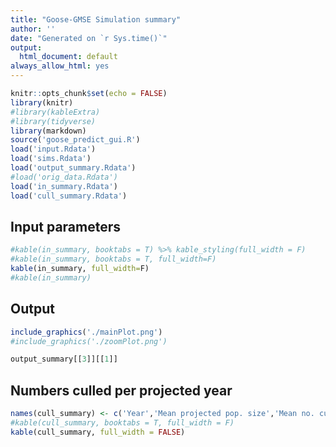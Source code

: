 ```yaml
---
title: "Goose-GMSE Simulation summary"
author: ''
date: "Generated on `r Sys.time()`"
output:
  html_document: default
always_allow_html: yes
---
```


```r
knitr::opts_chunk$set(echo = FALSE)
library(knitr)
#library(kableExtra)
#library(tidyverse)
library(markdown)
source('goose_predict_gui.R')
load('input.Rdata')
load('sims.Rdata')
load('output_summary.Rdata')
#load('orig_data.Rdata')
load('in_summary.Rdata')
load('cull_summary.Rdata')
```

## Input parameters
```r
#kable(in_summary, booktabs = T) %>% kable_styling(full_width = F)
#kable(in_summary, booktabs = T, full_width=F)
kable(in_summary, full_width=F)
#kable(in_summary)
```

## Output
```r
include_graphics('./mainPlot.png')
#include_graphics('./zoomPlot.png')
```

```r
output_summary[[3]][[1]]
```

## Numbers culled per projected year
```r
names(cull_summary) <- c('Year','Mean projected pop. size','Mean no. culled','SD culled','Min. culled','Max. culled')
#kable(cull_summary, booktabs = T, full_width = F)
kable(cull_summary, full_width = FALSE)
```

<!-- ## Original data -->
<!-- ```{r orig} -->
<!-- kable(orig_data, booktabs = T, full_width=F) -->

<!-- ``` -->
